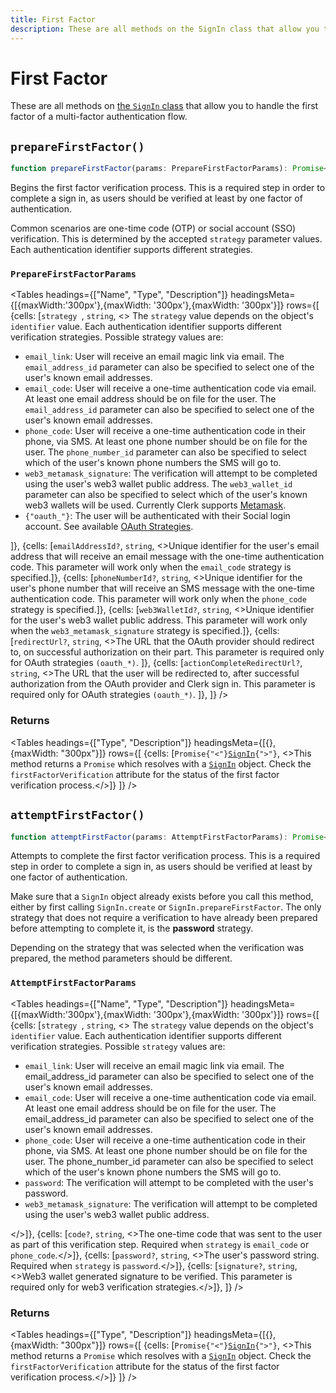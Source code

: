 ```yaml
---
title: First Factor
description: These are all methods on the SignIn class that allow you to handle the first factor of a multi-factor authentication flow.
---
```


# First Factor

These are all methods on [the `SignIn` class](/docs/references/javascript/sign-in/sign-in) that allow you to handle the first factor of a multi-factor authentication flow.

## `prepareFirstFactor()`

```typescript
function prepareFirstFactor(params: PrepareFirstFactorParams): Promise<SignIn>;
```

Begins the first factor verification process. This is a required step in order to complete a sign in, as users should be verified at least by one factor of authentication.

Common scenarios are one-time code (OTP) or social account (SSO) verification. This is determined by the accepted `strategy` parameter values. Each authentication identifier supports different strategies.

### `PrepareFirstFactorParams`

<Tables
  headings={["Name", "Type", "Description"]}
  headingsMeta={[{maxWidth:'300px'},{maxWidth: '300px'},{maxWidth: '300px'}]}
  rows={[
 {cells: [<code>strategy </code>, <code>string</code>, <>
 The <code>strategy</code> value depends on the object's <code>identifier</code> value. Each authentication identifier supports different verification strategies. Possible strategy values are:
 <ul> 
<li><code>email_link</code>: User will receive an email magic link via email. The <code>email_address_id</code> parameter can also be specified to select one of the user's known email addresses.</li>
<li><code>email_code</code>: User will receive a one-time authentication code via email. At least one email address should be on file for the user. The <code>email_address_id</code> parameter can also be specified to select one of the user's known email addresses.</li>
<li><code>phone_code</code>: User will receive a one-time authentication code in their phone, via SMS. At least one phone number should be on file for the user. The <code>phone_number_id</code> parameter can also be specified to select which of the user's known phone numbers the SMS will go to.</li>
<li><code>web3_metamask_signature</code>: The verification will attempt to be completed using the user's web3 wallet public address. The <code>web3_wallet_id</code> parameter can also be specified to select which of the user's known web3 wallets will be used. Currently Clerk supports <a href="https://metamask.io/">Metamask</a >.</li>
<li><code>{"oauth_<provider>"}</code>: The user will be authenticated with their Social login account. See available <a href="/docs/references/javascript/sign-in/authenticate-with#o-auth-strategy">OAuth Strategies</a>.</li>
 </ul>
 </>]},
{cells: [<code>emailAddressId?</code>, <code>string</code>, <>Unique identifier for the user's email address that will receive an email message with the one-time authentication code. This parameter will work only when the <code>email_code</code> strategy is specified.</>]},
{cells: [<code>phoneNumberId?</code>, <code>string</code>, <>Unique identifier for the user's phone number that will receive an SMS message with the one-time authentication code. This parameter will work only when the <code>phone_code</code> strategy is specified.</>]},
{cells: [<code>web3WalletId?</code>, <code>string</code>, <>Unique identifier for the user's web3 wallet public address. This parameter will work only when the <code>web3_metamask_signature</code> strategy is specified.</>]},
{cells: [<code>redirectUrl?</code>, <code>string</code>, <>The URL that the OAuth provider should redirect to, on successful authorization on their part. This parameter is required only for OAuth strategies <code>(oauth_*)</code>. </>]},
{cells: [<code>actionCompleteRedirectUrl?</code>, <code>string</code>, <>The URL that the user will be redirected to, after successful authorization from the OAuth provider and Clerk sign in. This parameter is required only for OAuth strategies <code>(oauth_*)</code>. </>]},
 ]}
/>

### Returns

<Tables
  headings={["Type", "Description"]}
  headingsMeta={[{}, {maxWidth: "300px"}]}
  rows={[
 {cells: [<code>Promise{"<"}<a href="/docs/references/javascript/sign-in/sign-in">SignIn</a>{">"}</code>, <>This method returns a <code>Promise</code> which resolves with a <code><a href="/docs/references/javascript/sign-in/sign-in">SignIn</a></code> object. Check the <code>firstFactorVerification</code> attribute for the status of the first factor verification process.</>]}
    ]}
/>

## `attemptFirstFactor()`

```typescript
function attemptFirstFactor(params: AttemptFirstFactorParams): Promise<SignIn>;
```

Attempts to complete the first factor verification process. This is a required step in order to complete a sign in, as users should be verified at least by one factor of authentication.

Make sure that a `SignIn` object already exists before you call this method, either by first calling `SignIn.create` or `SignIn.prepareFirstFactor`. The only strategy that does not require a verification to have already been prepared before attempting to complete it, is the **password** strategy.

Depending on the strategy that was selected when the verification was prepared, the method parameters should be different.

### `AttemptFirstFactorParams`

<Tables
  headings={["Name", "Type", "Description"]}
  headingsMeta={[{maxWidth:'300px'},{maxWidth: '300px'},{maxWidth: '300px'}]}
  rows={[
    {cells: [<code>strategy </code>, <code>string</code>, <>
    The <code>strategy</code> value depends on the object's <code>identifier</code> value. Each authentication identifier supports different verification strategies. Possible <code>strategy</code> values are:
    <ul>
    <li><code>email_link</code>: User will receive an email magic link via email. The email_address_id parameter can also be specified to select one of the user's known email addresses.</li>
    <li><code>email_code</code>: User will receive a one-time authentication code via email. At least one email address should be on file for the user. The email_address_id parameter can also be specified to select one of the user's known email addresses.</li>
    <li><code>phone_code</code>: User will receive a one-time authentication code in their phone, via SMS. At least one phone number should be on file for the user. The phone_number_id parameter can also be specified to select which of the user's known phone numbers the SMS will go to.</li>
    <li><code>password</code>: The verification will attempt to be completed with the user's password.</li>
    <li><code>web3_metamask_signature</code>: The verification will attempt to be completed using the user's web3 wallet public address.</li>
    </ul>
    </>]},
    {cells: [<code>code?</code>, <code>string</code>, <>The one-time code that was sent to the user as part of this verification step. Required when <code>strategy</code> is <code>email_code</code> or <code>phone_code</code>.</>]},
    {cells: [<code>password?</code>, <code>string</code>, <>The user's password string. Required when <code>strategy</code> is <code>password</code>.</>]},
    {cells: [<code>signature?</code>, <code>string</code>, <>Web3 wallet generated signature to be verified. This parameter is required only for web3 verification strategies.</>]},
  ]}
/>

### Returns

<Tables
  headings={["Type", "Description"]}
  headingsMeta={[{}, {maxWidth: "300px"}]}
  rows={[
     {cells: [<code>Promise{"<"}<a href="/docs/references/javascript/sign-in/sign-in">SignIn</a>{">"}</code>, <>This method returns a <code>Promise</code> which resolves with a <code><a href="/docs/references/javascript/sign-in/sign-in">SignIn</a></code> object. Check the <code>firstFactorVerification</code> attribute for the status of the first factor verification process.</>]}
        ]}
/>

